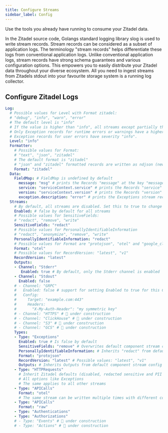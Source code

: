 ```yaml
---
title: Configure Streams
sidebar_label: Config
---
```


Use the tools you already have running to consume your Zitadel data.

In the Zitadel source code, Golangs standard logging library slog is used to write stream records.
Stream records can be considered as a subset of application logs.
The terminology "stream records" helps differentiate these logs from conventional application logs.
Unlike conventional application logs, stream records have strong schema guarantees and various configuration options.
This empowers you to easily distribute your Zitadel data throughout your diverse ecosystem.
All you need to ingest streams from Zitadels stdout into your favourite storage system is a running log collector.

## Configure Zitadel Logs

```yaml
Log:
  # Possible values for Level with Format zitadel:
  # "debug", "info", "warn", "error"
  # The default level is "info"
  # If the value is higher than "info", all streams except partially the Exceptions stream are disabled.
  # Only Exception records for runtime errors or warnings have a higher severity than "info",
  # Exception records for user errors have severity "info".
  Level: "info"
  Formatter:
    # Possible values for Format:
    # "text", "json", "zitadel"
    # The default format is "zitadel"
    # "json" and "zitadel" formatted records are written as ndjson (newline delimited JSON)
    Format: "zitadel"
  Data:
    FieldMap: # FieldMap is undefined by default
      message: "msg" # prints the Records "message" at the key "message"
      service: "serviceContext.service" # prints the Records "service" field in a group "serviceContext" at the "service" key
      version: "serviceContext.version" # prints the Records "version" field in a group "serviceContext" at the "version" key
      exception.description: "error" # prints the Exceptions stream records "description" field at the root level at the "error" key
  Streams:
    # By default, all streams are disabled. Set this to true to change this default for all streams.
    Enabled: # false by default for all streams
    # Possible values for SensitiveFields:
    # "redact", "remove", "write"
    SensitiveFields: "redact"
    # Possible values for PersonallyIdentifiableInformation
    # "redact", "anonymize", "remove", "write"
    PersonallyIdentifiableInformation: "redact"
    # Possible values for Format are "protojson", "otel" and "google_cloud_logging". Default is "protojson"
    Format: "otel"
    # Possible values for RecordVersion: "latest", "v1"
    RecordVersion: "latest"
    Outputs:
    - Channel: "Stderr"
       Enabled: true # By default, only the Stderr channel is enabled
    - Channel: "Stdout"
      Enabled: false
    # - Channel: "GRPC"
    #   Enabled: false # support for setting Enabled to true for this Channel is 🚧 under construction
    #   Config:
    #     Target: "example.com:443"
    #     Headers:
    #       "X-My-Auth-Header": "my symmetric key"
    # - Channel: "HTTPS" # 🚧 under construction
    # - Channel: "ClickHouse" # 🚧 under construction
    # - Channel: "S3" # 🚧 under construction
    # - Channel: "GCS" # 🚧 under construction
    Types:
    - Type: "Exceptions"
      Enabled: true # Is false by default
      SensitiveFields: "remove" # Overwrites default component stream config value of "redact"
      PersonallyIdentifiableInformation: # Inherits "redact" from default component stream config
      Format: "protojson"
      RecordVersion: "latest" # Possible values: "latest", "v1"
      Outputs: # Inherits Outputs from default component stream config
    - Type: "HTTPRequests"
      # Inherit Zitadel defaults (disabled, redacted sensitive and PII data to stdout)
      # All options like Exceptions
      # The same applies to all other streams
    - Type: "APICalls"
      Format: "otel"
      # The same stream can be written multiple times with different configurations
    - Type: "APICalls"
      Format: "raw"
    - Type: "Authentications"
    - Type: "Authorizations"
    # - Type: "Events" # 🚧 under construction
    # - Type: "Actions" # 🚧 under construction
```
